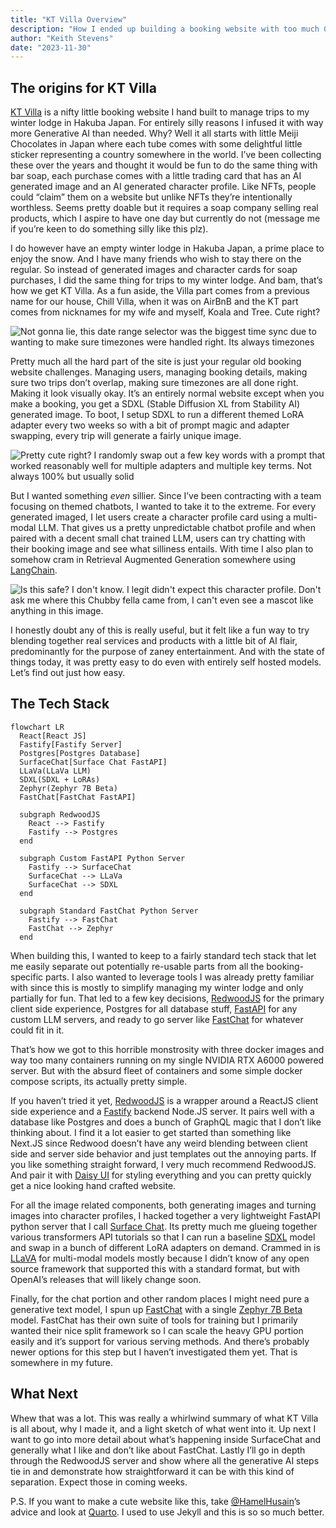 ```yaml
---
title: "KT Villa Overview"
description: "How I ended up building a booking website with too much Generative AI"
author: "Keith Stevens"
date: "2023-11-30"
---
```


## The origins for KT Villa

[KT Villa](https://www.kt-villa.com) is a nifty little booking website I hand
built to manage trips to my winter lodge in Hakuba Japan.  For entirely silly
reasons I infused it with way more Generative AI than needed. Why? Well it all
starts with little Meiji Chocolates in Japan where each tube comes with some
delightful little sticker representing a country somewhere in the world.  I've
been collecting these over the years and thought it would be fun to do the same
thing with bar soap, each purchase comes with a little trading card that has an
AI generated image and an AI generated character profile. Like NFTs, people
could "claim" them on a website but unlike NFTs they're intentionally
worthless. Seems pretty doable but it requires a soap company selling real
products, which I aspire to have one day but currently do not (message me if
you're keen to do something silly like this plz).

I do however have an empty winter lodge in Hakuba Japan, a prime place to enjoy
the snow.  And I have many friends who wish to stay there on the regular.  So
instead of generated images and character cards for soap purchases, I did the
same thing for trips to my winter lodge.  And bam, that's how we get KT Villa.
As a fun aside, the Villa part comes from a previous name for our house, Chill
Villa, when it was on AirBnB and the KT part comes from nicknames for my wife
and myself, Koala and Tree.  Cute right?

![](kt-villa-booking.png "Not gonna lie, this date range selector was the
biggest time sync due to wanting to make sure timezones were handled right.
Its always timezones")

Pretty much all the hard part of the site is just your regular old booking
website challenges.  Managing users, managing booking details, making sure two
trips don't overlap, making sure timezones are all done right.  Making it look
visually okay.  It's an entirely normal website except when you make a booking,
you get a SDXL (Stable Diffusion XL from Stability AI) generated image.  To
boot, I setup SDXL to run a different themed LoRA adapter every two weeks so
with a bit of prompt magic and adapter swapping, every trip will generate a
fairly unique image.

![](kt-villa-image-gen-cards.png "Pretty cute right? I randomly swap out a few
key words with a prompt that worked reasonably well for multiple adapters and
multiple key terms.  Not always 100% but usually solid")

But I wanted something *even* sillier.  Since I've been contracting with a team
focusing on themed chatbots, I wanted to take it to the extreme.  For every
generated imaged, I let users create a character profile card using a
multi-modal LLM.  That gives us a pretty unpredictable chatbot profile and when
paired with a decent small chat trained LLM, users can try chatting with their
booking image and see what silliness entails.  With time I also plan to somehow
cram in Retrieval Augmented Generation somewhere using
[LangChain](https://python.langchain.com/).

![](kt-villa-character-card.png "Is this safe? I don't know.  I legit didn't
expect this character profile.  Don't ask me where this Chubby fella came from,
I can't even see a mascot like anything in this image.")

I honestly doubt any of this is really useful, but it felt like a fun way to
try blending together real services and products with a little bit of AI flair,
predominantly for the purpose of zaney entertainment.  And with the state of
things today, it was pretty easy to do even with entirely self hosted models.
Let's find out just how easy.

## The Tech Stack

```mermaid
flowchart LR
  React[React JS]
  Fastify[Fastify Server]
  Postgres[Postgres Database]
  SurfaceChat[Surface Chat FastAPI]
  LLaVa(LLaVa LLM)
  SDXL(SDXL + LoRAs)
  Zephyr(Zephyr 7B Beta)
  FastChat[FastChat FastAPI]

  subgraph RedwoodJS
    React --> Fastify
    Fastify --> Postgres
  end

  subgraph Custom FastAPI Python Server 
    Fastify --> SurfaceChat
    SurfaceChat --> LLaVa
    SurfaceChat --> SDXL
  end

  subgraph Standard FastChat Python Server
    Fastify --> FastChat
    FastChat --> Zephyr
  end
```

When building this, I wanted to keep to a fairly standard tech stack that let
me easily separate out potentially re-usable parts from all the
booking-specific parts.  I also wanted to leverage tools I was already pretty
familiar with since this is mostly to simplify managing my winter lodge and
only partially for fun.  That led to a few key decisions,
[RedwoodJS](https://redwoodjs.com/) for the primary client side experience,
Postgres for all database stuff, [FastAPI](https://fastapi.tiangolo.com/) for
any custom LLM servers, and ready to go server like
[FastChat](https://github.com/lm-sys/FastChat) for whatever could fit in it.

That's how we got to this horrible monstrosity with three docker images and way
too many containers running on my single NVIDIA RTX A6000 powered server.   But
with the absurd fleet of containers and some simple docker compose scripts, its
actually pretty simple.

If you haven't tried it yet, [RedwoodJS](https://redwoodjs.com/) is a wrapper
around a ReactJS client side experience and a [Fastify](https://fastify.dev/)
backend Node.JS server.  It pairs well with a database like Postgres and does a
bunch of GraphQL magic that I don't like thinking about.  I find it a lot
easier to get started than something like Next.JS since Redwood doesn't have any
weird blending between client side and server side behavior and just templates
out the annoying parts.  If you like something straight forward, I very much
recommend RedwoodJS.  And pair it with [Daisy UI](https://daisyui.com/) for
styling everything and you can pretty quickly get a nice looking hand crafted
website.

For all the image related components, both generating images and turning images
into character profiles, I hacked together a very lightweight FastAPI python
server that I call [Surface Chat](https://github.com/surfacedata/surfacechat).
Its pretty much me glueing together various transformers API tutorials so that
I can run a baseline
[SDXL](https://huggingface.co/stabilityai/stable-diffusion-xl-base-1.0) model
and swap in a bunch of different LoRA adapters on demand.  Crammed in is
[LLaVA](https://huggingface.co/liuhaotian/llava-v1.5-7b) for multi-modal models
mostly because I didn't know of any open source framework that supported this
with a standard format, but with OpenAI's releases that will likely change
soon.

Finally, for the chat portion and other random places I might need pure a
generative text model, I spun up [FastChat](https://github.com/lm-sys/FastChat)
with a single [Zephyr 7B
Beta](https://huggingface.co/HuggingFaceH4/zephyr-7b-beta) model.  FastChat has
their own suite of tools for training but I primarily wanted their nice split
framework so I can scale the heavy GPU portion easily and it's support for
various serving methods.  And there's probably newer options for this step but
I haven't investigated them yet.  That is somewhere in my future.

## What Next

Whew that was a lot. This was really a whirlwind summary of what KT Villa is
all about, why I made it, and a light sketch of what went into it.  Up next I
want to go into more detail about what's happening inside SurfaceChat and
generally what I like and don't like about FastChat.  Lastly I'll go in depth
through the RedwoodJS server and show where all the generative AI steps tie in
and demonstrate how straightforward it can be with this kind of separation.
Expect those in coming weeks.

P.S. If you want to make a cute website like this, take
[@HamelHusain](https://twitter.com/HamelHusain)'s advice and look at
[Quarto](https://quarto.org/).  I used to use Jekyll and this is so so much
better.

